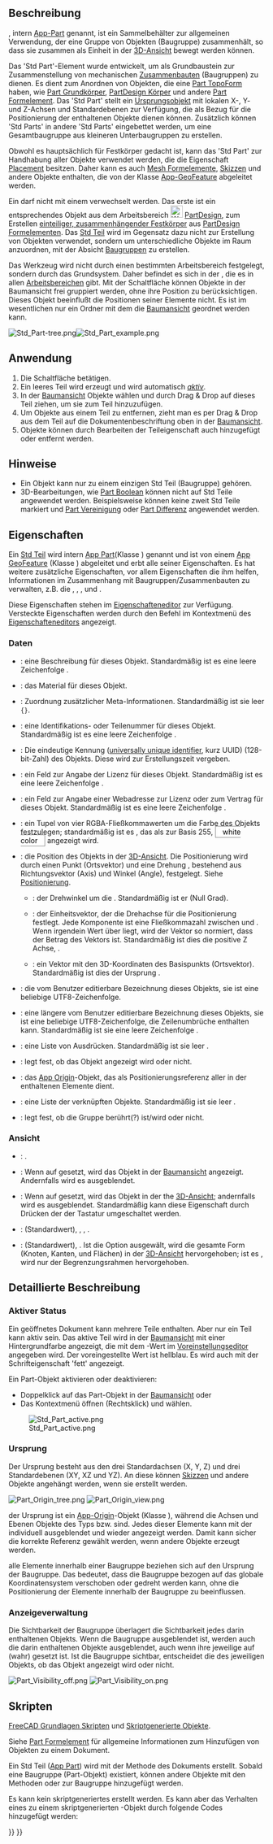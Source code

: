 <languages/>

{{Docnav/de
|
|[[Part_CoordinateSystem|Part Bezugssystem]]
|[[Std_Base/de|Std Basis]]
|IconL=
|IconR=Part_CoordinateSystem.svg
|IconC=Freecad.svg
}}

{{GuiCommand/de
|Name=Std Part
|Name/de=Std Teil
|MenuLocation=Keine
|Workbenches=Alle
|Version=0.17
|SeeAlso=[[Std_Group/de|Std Gruppe]], [[PartDesign_Body/de|PartDesign Körper]]
}}

<span id="Description"></span>
==Beschreibung==

{{Button|[[File:Std_Part.svg|16px]] [[Std_Part/de|Std Teil]]}}, intern [[App_Part/de|App-Part]] genannt, ist ein Sammelbehälter zur allgemeinen Verwendung, der eine Gruppe von Objekten (Baugruppe) zusammenhält, so dass sie zusammen als Einheit in der [[3D_view/de|3D-Ansicht]] bewegt werden können.

Das 'Std Part'-Element wurde entwickelt, um als Grundbaustein zur Zusammenstellung von mechanischen [[assembly/de|Zusammenbauten]] (Baugruppen) zu dienen.  Es dient zum Anordnen von Objekten, die eine [[Part_TopoShape/de|Part TopoForm]] haben, wie [[Part_Primitives/de|Part Grundkörper]], [[PartDesign_Body/de|PartDesign Körper]] und andere [[Part_Feature/de|Part Formelement]].
Das 'Std Part' stellt ein [[#Ursprung|Ursprungsobjekt]] mit lokalen X-, Y- und Z-Achsen und Standardebenen zur Verfügung, die als Bezug für die Positionierung der enthaltenen Objekte dienen können. Zusätzlich können 'Std Parts' in andere 'Std Parts' eingebettet werden, um eine Gesamtbaugruppe aus kleineren Unterbaugruppen zu erstellen.

Obwohl es hauptsächlich für Festkörper gedacht ist, kann das 'Std Part' zur Handhabung aller Objekte verwendet werden, die die Eigenschaft [[Placement/de|Placement]] besitzen.  Daher kann es auch [[Mesh_Feature/de|Mesh Formelemente]], [[Sketch/de|Skizzen]] und andere Objekte enthalten, die von der Klasse [[App_GeoFeature/de|App-GeoFeature]] abgeleitet werden.

Ein {{Button|[[File:PartDesign_Body.svg|16px]] [[PartDesign_Body/de|PartDesign Körper]]}} darf nicht mit einem {{Button|[[File:Std_Part.svg|16px]] [[Std_Part/de|Std Teil]]}} verwechselt werden. Das erste ist ein entsprechendes Objekt aus dem Arbeitsbereich [[File:Workbench_PartDesign.svg|24px]] [[PartDesign_Workbench/de|PartDesign]], zum Erstellen [[PartDesign_Body/de#Einzeln zusammenhängender Körper|einteiliger, zusammenhängender Festkörper]] aus [[PartDesign_Feature/de|PartDesign Formelementen]]. Das [[Std_Part/de|Std Teil]] wird im Gegensatz dazu nicht zur Erstellung von Objekten verwendet, sondern um unterschiedliche Objekte im Raum anzuordnen, mit der Absicht [[assembly/de|Baugruppen]] zu erstellen.

Das Werkzeug {{Button|[[File:Std_Part.svg|16px]] [[Std_Part/de|Std Part]]}} wird nicht durch einen bestimmten Arbeitsbereich festgelegt, sondern durch das Grundsystem. Daher befindet es sich in der {{MenuCommand|structure toolbar}}, die es in allen [[Workbenches/de|Arbeitsbereichen]] gibt. Mit der Schaltfläche {{Button|[[File:Std_Group.svg|16px]] [[Std_Group/de|Std Gruppe]]}} können Objekte in der Baumansicht frei gruppiert werden, ohne ihre Position zu berücksichtigen. Dieses Objekt beeinflußt die Positionen seiner Elemente nicht. Es ist im wesentlichen nur ein Ordner mit dem die [[Tree_view/de|Baumansicht]] geordnet werden kann.

[[File:Std Part-tree.png]][[File:Std Part example.png]]

{{Caption|Links: Elemente innerhalb eines Std Teils (Part-Objekt) in der [[Tree_view/de|Baumansicht]]. Rechts: Objekte im Raum positioniert, bezogen auf den Ursprung des Std Teils.}}

<span id="Usage"></span>
==Anwendung==

# Die Schaltfläche {{Button|[[File:Std_Part.svg|16px]] [[Std_Part/de|Baugruppe erstellen]]}} betätigen.
# Ein leeres Teil wird erzeugt und wird automatisch ''[[Std_Part#Active_status|aktiv]]''.
# In der [[Tree_view/de|Baumansicht]] Objekte wählen und durch Drag & Drop auf dieses Teil ziehen, um sie zum Teil hinzuzufügen.
# Um Objekte aus einem Teil zu entfernen, zieht man es per Drag & Drop aus dem Teil auf die Dokumentenbeschriftung oben in der [[Tree_view/de|Baumansicht]].
# Objekte können durch Bearbeiten der {{PropertyData/de|Group}} Teileigenschaft auch hinzugefügt oder entfernt werden.

<span id="Notes"></span>
== Hinweise ==

* Ein Objekt kann nur zu einem einzigen Std Teil (Baugruppe) gehören.
*  3D-Bearbeitungen, wie [[Part_Boolean/de|Part Boolean]] können nicht auf Std Teile angewendet werden. Beispielsweise können keine zweit Std Teile markiert und [[Part_Fuse/de|Part Vereinigung]] oder [[Part_Cut/de|Part Differenz]] angewendet werden.

<span id="Properties"></span>
==Eigenschaften==

Ein [[Std_Part/de|Std Teil]] wird intern [[App_Part/de|App Part]](Klasse {{incode|App::Part}}) genannt und ist von einem [[App_GeoFeature/de|App GeoFeature]] (Klasse {{incode|App::GeoFeature}}) abgeleitet und erbt alle seiner Eigenschaften. Es hat weitere zusätzliche Eigenschaften, vor allem Eigenschaften die ihm helfen, Informationen im Zusammenhang mit Baugruppen/Zusammenbauten zu verwalten, z.B. die {{PropertyData/de|Type}}, {{PropertyData/de|Id}}, {{PropertyData/de|License}}, {{PropertyData/de|LicenseURL}} und {{PropertyData/de|Group}}.

Diese Eigenschaften stehen im [[property_editor/de|Eigenschafteneditor]] zur Verfügung. Versteckte Eigenschaften werden durch den Befehl {{MenuCommand|Alle anzeigen}} im Kontextmenü des [[property_editor/de|Eigenschafteneditors]] angezeigt.

<span id="Data"></span>
=== Daten ===

{{TitleProperty|Basis}}

* {{PropertyData/de|Type|String}}: eine Beschreibung für dieses Objekt. Standardmäßig ist es eine leere Zeichenfolge {{value|""}}.
* {{PropertyData/de|Material|Link}}: das  Material für dieses Objekt.
* {{PropertyData/de|Meta|Map|Hidden}}: Zuordnung zusätzlicher Meta-Informationen. Standardmäßig ist sie leer <code>{}</code>.
* {{PropertyData/de|Id|String}}: eine Identifikations- oder Teilenummer für dieses Objekt. Standardmäßig ist es eine leere Zeichenfolge {{value|""}}.
* {{PropertyData|Uid|UUID|Hidden}}: Die eindeutige Kennung ([https://en.wikipedia.org/wiki/Universally_unique_identifier universally unique identifier], kurz UUID) (128-bit-Zahl) des Objekts. Diese wird zur Erstellungszeit vergeben.
* {{PropertyData/de|License|String}}: ein Feld zur Angabe der Lizenz für dieses Objekt. Standardmäßig ist es eine leere Zeichenfolge {{value|""}}.
* {{PropertyData/de|LicenseURL|String}}: ein Feld zur Angabe einer Webadresse zur Lizenz oder zum Vertrag für dieses Objekt. Standardmäßig ist es eine leere Zeichenfolge {{value|""}}.
* {{PropertyData/de|Color|Color}}: ein Tupel von vier RGBA-Fließkommawerten {{value|(r,g,b,a)}} um die Farbe des Objekts festzulegen; standardmäßig ist es {{value|(1.0, 1.0, 1.0, 1.0)}}, das als {{value|[255,255,255]}} zur Basis 255, <span style="background-color:#fff; color:#000; border: 1px solid #888888; width:3em; height:12pt; padding: 2px 1em 2px;">white color</span> angezeigt wird.
* {{PropertyData/de|Placement|Placement}}: die Position des Objekts in der [[3D_view/de|3D-Ansicht]]. Die Positionierung wird durch einen Punkt (Ortsvektor){{incode|Base}} und eine Drehung {{incode|Rotation}}, bestehend aus Richtungsvektor (Axis) und Winkel (Angle), festgelegt. Siehe [[Placement/de|Positionierung]].
** {{PropertyData/de|Angle}}: der Drehwinkel um die {{PropertyData/de|Axis}}. Standardmäßig ist er {{value|0°}} (Null Grad).
**{{PropertyData/de|Axis}}: der Einheitsvektor, der die Drehachse für die Positionierung festlegt. Jede Komponente ist eine Fließkommazahl zwischen {{value|0}} und {{value|1}}. Wenn irgendein Wert über {{value|1}} liegt, wird der Vektor so normiert, dass der Betrag des Vektors {{value|1}} ist. Standardmäßig ist dies die positive Z Achse, {{value|(0, 0, 1)}}.
**{{PropertyData/de|Position}}: ein Vektor mit den 3D-Koordinaten des Basispunkts (Ortsvektor). Standardmäßig ist dies der Ursprung {{value|(0, 0, 0)}}.
* {{PropertyData|Label|String}}: die vom Benutzer editierbare Bezeichnung dieses Objekts, sie ist eine beliebige UTF8-Zeichenfolge.
* {{PropertyData/de|Label2|String|Hidden}}: eine längere vom Benutzer editierbare Bezeichnung dieses Objekts, sie ist eine beliebige UTF8-Zeichenfolge, die Zeilenumbrüche enthalten kann. Standardmäßig ist sie eine leere Zeichenfolge {{value|""}}.
* {{PropertyData/de|Expression Engine|ExpressionEngine|Hidden}}: eine Liste von Ausdrücken. Standardmäßig ist sie leer {{value|[]}}.
* {{PropertyData/de|Visibility|Bool|Hidden}}: legt fest, ob das Objekt angezeigt wird oder nicht.
* {{PropertyData/de|Origin|Link|Hidden}}: das [[App_OriginGroupExtension/de|App Origin]]-Objekt, das als Positionierungsreferenz aller in der {{PropertyData/de|Group}} enthaltenen Elemente dient.
* {{PropertyData/de|Group|LinkList}}: eine Liste der verknüpften Objekte. Standardmäßig ist sie leer {{value|[]}}.
* {{PropertyData/de|_ Group Touched|Bool|Hidden}}: legt fest, ob die Gruppe berührt(?) ist/wird oder nicht.

<span id="View"></span>
===Ansicht===

{{TitleProperty|Optionen anzeigen (Display Options)}}

* {{PropertyView/de|Display Mode|Enumeration}}: {{value|Group}}.
* {{PropertyView/de|Show In Tree|Bool}}: Wenn auf {{TRUE}} gesetzt, wird das Objekt in der [[Tree_view/de|Baumansicht]] angezeigt. Andernfalls wird es ausgeblendet.
* {{PropertyView/de|Visibility|Bool}}:  Wenn auf {{TRUE}} gesetzt, wird das Objekt in der the [[3D_view/de|3D-Ansicht]]; andernfalls wird es ausgeblendet. Standardmäßig kann diese Eigenschaft durch Drücken der {{KEY|Leertaste}} der Tastatur umgeschaltet werden.

{{TitleProperty|Auswahl (Selection)}}

* {{PropertyView/de|On Top When Selected|Enumeration}}: {{value|Disabled}} (Standardwert), {{value|Enabled}}, {{value|Object}}, {{value|Element}}.
* {{PropertyView/de|Selection Style|Enumeration}}: {{value|Shape}} (Standardwert), {{value|BoundBox}}. Ist die Option {{value|Shape}} ausgewält, wird die gesamte Form (Knoten, Kanten, und Flächen) in der [[3D_view/de|3D-Ansicht]] hervorgehoben; ist es {{value|BoundBox}}, wird nur der Begrenzungsrahmen hervorgehoben.

<span id="Detailed_explanation"></span>
== Detaillierte Beschreibung ==

<span id="Active_status"></span>
=== Aktiver Status ===

Ein geöffnetes Dokument kann mehrere Teile enthalten. Aber nur ein Teil kann aktiv sein. Das aktive Teil wird in der [[Tree_view/de|Baumansicht]] mit einer Hintergrundfarbe angezeigt, die mit dem {{MenuCommand|Aktiver Behälter}}-Wert im [[Preferences_Editor/de#Farben|Voreinstellungseditor]] angegeben wird. Der voreingestellte Wert ist hellblau. Es wird auch mit der Schrifteigenschaft 'fett' angezeigt.

Ein Part-Objekt aktivieren oder deaktivieren:
* Doppelklick auf das Part-Objekt in der [[Tree_view/de|Baumansicht]] oder
* Das Kontextmenü öffnen (Rechtsklick) und {{MenuCommand|Aktives Objekt}} wählen.

[[File:Std_Part_active.png]]

{{Caption|Dokument mit zwei Std Teilen, in der das zweite aktiv ist.}}

<span id="Origin"></span>
===Ursprung===

Der Ursprung besteht aus den drei Standardachsen (X, Y, Z) und drei Standardebenen (XY, XZ und YZ). An diese können [[Sketch/de|Skizzen]] und andere Objekte angehängt werden, wenn sie erstellt werden.

[[File:Part_Origin_tree.png]] [[File:Part_Origin_view.png]]

{{Caption|Links: Teil Ursprung in der [[Tree_view/de|Baumansicht]]. Rechts: Ansicht der Ursprungselemente in der [[3D_view/de|3D-Ansicht]].}}

{{Emphasis|Hinweis:}} der Ursprung ist ein [[App_OriginGroupExtension/de|App-Origin]]-Objekt (Klasse {{incode|App::OriginGroupExtension}}), während die Achsen und Ebenen Objekte des Typs {{incode|App::Line}} bzw. {{incode|App::Plane}} sind. Jedes dieser Elemente kann mit der {{KEY|Leertaste}} individuell ausgeblendet und wieder angezeigt werden. Damit kann sicher die korrekte Referenz gewählt werden, wenn andere Objekte erzeugt werden.

{{Emphasis|Hinweis 2:}} alle Elemente innerhalb einer Baugruppe beziehen sich auf den Ursprung der Baugruppe. Das bedeutet, dass die Baugruppe bezogen auf das globale Koordinatensystem verschoben oder gedreht werden kann, ohne die Positionierung der Elemente innerhalb der Baugruppe zu beeinflussen.

<span id="Visibility_Management"></span>
=== Anzeigeverwaltung ===

Die Sichtbarkeit der Baugruppe überlagert die Sichtbarkeit jedes darin enthaltenen Objekts. Wenn die Baugruppe ausgeblendet ist, werden auch die darin enthaltenen Objekte ausgeblendet, auch wenn ihre jeweilige {{PropertyView/de|Sichtbarkeit}} auf {{TRUE}} (wahr) gesetzt ist. Ist die Baugruppe sichtbar, entscheidet die {{PropertyView/de|Sichtbarkeit}} des jeweiligen Objekts, ob das Objekt angezeigt wird oder nicht.

[[File:Part_Visibility_off.png]] [[File:Part_Visibility_on.png]]
{{Caption|Die Sichtbarkeit des Std Teils (Part-Objekt) bestimmt, ob die Objekte, die in der Baugruppe zusammengestellt sind, in der [[3D_view/de|3D-Ansicht]] angezeigt werden oder nicht. Links: die Baugruppe ist ausgeblendet und keines der Objekte wird in der [[3D_view/de|3D-Ansicht]] angezeigt. Rechts: die Baugruppe ist sichtbar und jedes Objekt bestimmt seine Sichtbarkeit selbst.}}

<span id="Scripting"></span>
== Skripten ==

{{Emphasis|Siehe auch:}} [[FreeCAD_Scripting_Basics/de|FreeCAD Grundlagen Skripten]] und [[Scripted_objects/de|Skriptgenerierte Objekte]].

Siehe [[Part_Feature/de|Part Formelement]] für allgemeine Informationen zum Hinzufügen von Objekten zu einem Dokument.

Ein Std Teil ([[App_Part/de|App Part]]) wird mit der Methode {{incode|addObject()}} des Dokuments erstellt. Sobald eine Baugruppe (Part-Objekt) existiert, können andere Objekte mit den Methoden {{incode|addObject()}} oder {{incode|addObjects()}} zur Baugruppe hinzugefügt werden.

{{Code|code=
import FreeCAD as App

doc = App.newDocument()
part = App.ActiveDocument.addObject("App::Part", "Part")

obj1 = App.ActiveDocument.addObject("PartDesign::Body", "Body")
obj2 = App.ActiveDocument.addObject("Part::Box", "Box")

part.addObjects([obj1, obj2])
App.ActiveDocument.recompute()
}}

Es kann kein skriptgeneriertes {{incode|App::Part}} erstellt werden. Es kann aber das Verhalten eines {{incode|App::Parts}} zu einem skriptgenerierten {{incode|Part::FeaturePython}}-Objekt durch folgende Codes hinzugefügt werden:

{{Code|code=
class MyGroup(object):
    def __init__(self, obj=None):
        self.Object = obj
        if obj:
            self.attach(obj)

    def dumps(self):
        return

    def loads(self, _state):
        return

    def attach(self, obj):
        obj.addExtension("App::OriginGroupExtensionPython")
        obj.Origin = FreeCAD.ActiveDocument.addObject("App::Origin", "Origin")

    def onDocumentRestored(self, obj):
        self.Object = obj

class ViewProviderMyGroup(object):
    def __init__(self, vobj=None):
        if vobj:
            vobj.Proxy = self
            self.attach(vobj)
        else:
            self.ViewObject = None

    def attach(self, vobj):
        vobj.addExtension("Gui::ViewProviderOriginGroupExtensionPython")
        self.ViewObject = vobj

    def dumps(self):
        return None

    def loads(self, _state):
        return None

App.ActiveDocument.addObject("Part::FeaturePython",
                             "Group",
                             MyGroup(),
                             ViewProviderMyGroup(),
                             True)
}}


{{Docnav/de
|
|[[Part_CoordinateSystem|Part Bezugssystem]]
|[[Std_Base/de|Std Basis]]
|IconL=
|IconR=Part_CoordinateSystem.svg
|IconC=Freecad.svg
}}

{{Std_Base_navi{{#translation:}}}}
{{Userdocnavi{{#translation:}}}}
